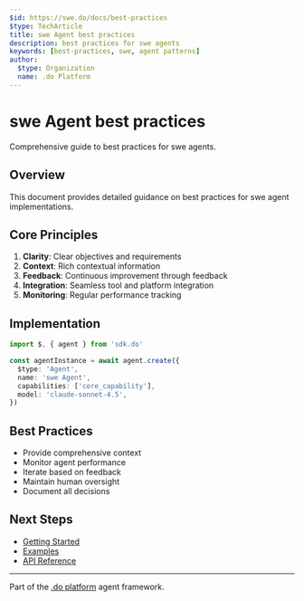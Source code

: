 ```yaml
---
$id: https://swe.do/docs/best-practices
$type: TechArticle
title: swe Agent best practices
description: best practices for swe agents
keywords: [best-practices, swe, agent patterns]
author:
  $type: Organization
  name: .do Platform
---
```


# swe Agent best practices

Comprehensive guide to best practices for swe agents.

## Overview

This document provides detailed guidance on best practices for swe agent implementations.

## Core Principles

1. **Clarity**: Clear objectives and requirements
2. **Context**: Rich contextual information
3. **Feedback**: Continuous improvement through feedback
4. **Integration**: Seamless tool and platform integration
5. **Monitoring**: Regular performance tracking

## Implementation

```typescript
import $, { agent } from 'sdk.do'

const agentInstance = await agent.create({
  $type: 'Agent',
  name: 'swe Agent',
  capabilities: ['core_capability'],
  model: 'claude-sonnet-4.5',
})
```

## Best Practices

- Provide comprehensive context
- Monitor agent performance
- Iterate based on feedback
- Maintain human oversight
- Document all decisions

## Next Steps

- [Getting Started](./getting-started)
- [Examples](../examples/)
- [API Reference](../api/)

---

Part of the [.do platform](https://github.com/dot-do/platform) agent framework.
